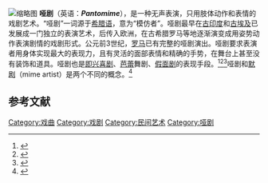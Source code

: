 [[File:Henri-Gabriel_Ibels_Pantomime_1898.png|缩略图]]
'''哑剧'''（英语：'''''Pantomime'''''），是一种无声表演，只用肢体动作和表情的戏剧艺术。“哑剧”一词源于[[希腊语|希腊语]]，意为“模仿者”。哑剧最早在[[古印度|古印度]]和[[古埃及|古埃及]]已发展成一门独立的表演艺术，后传入欧洲，在古希腊罗马等地逐渐演变成用姿势动作表演剧情的戏剧形式。公元前3世纪，[[罗马|罗马]]已有完整的哑剧演出。哑剧要求表演者用身体实现最大的表现力，且有灵活的面部表情和精确的手势，在舞台上甚至没有装饰和道具。哑剧也是[[即兴喜剧|即兴喜剧]]、[[芭蕾|芭蕾]]舞剧、[[假面剧|假面剧]]的表现手段。<ref>{{Cite book|title=中国戏剧电影辞典|last=马奕|first=|publisher=北京广播学院出版社|year=1993|isbn=7810044222|location=|pages=37}}</ref><ref>{{Cite journal|title=哑剧之美|author=林克欣|url=|journal=文艺研究|issue=03|doi=|others=|year=1984|volume=|page=|pmid=}}</ref><ref>{{Cite book|title=舞剧编导艺术|last=扎哈洛夫，Р.В.|first=|publisher=上海文化出版社|year=1964|isbn=|location=|pages=162}}</ref>哑剧和[[默劇|默剧]]（mime artist）是两个不同的概念。<ref>{{Cite journal|title=为默剧正名|author=宋歌|url=|journal=艺术评论|issue=11|doi=|others=|year=2011|volume=|page=|pmid=}}</ref>

== 参考文献 ==
{{Reflist}}

[[Category:戏曲|Category:戏曲]]
[[Category:戏剧|Category:戏剧]]
[[Category:民间艺术|Category:民间艺术]]
[[Category:哑剧|Category:哑剧]]
